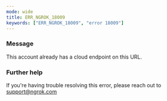 ```yaml
---
mode: wide
title: ERR_NGROK_18009
keywords: ["ERR_NGROK_18009", "error 18009"]
---
```


### Message

This account already has a cloud endpoint on this URL.

### Further help

If you're having trouble resolving this error, please reach out to [support@ngrok.com](mailto:support@ngrok.com?subject=Help%20with%20ERR_NGROK_18009)
